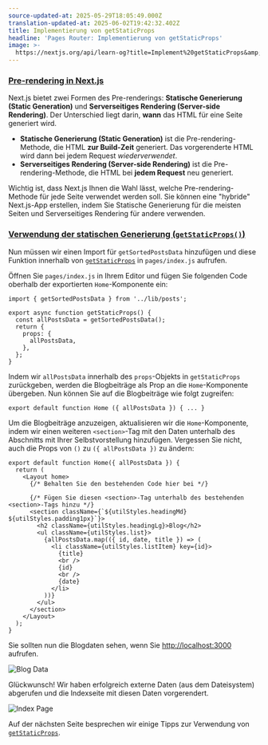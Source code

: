 ```yaml
---
source-updated-at: 2025-05-29T18:05:49.000Z
translation-updated-at: 2025-06-02T19:42:32.402Z
title: Implementierung von getStaticProps
headline: 'Pages Router: Implementierung von getStaticProps'
image: >-
  https://nextjs.org/api/learn-og?title=Implement%20getStaticProps&amp;chapter=25
---
```


### [Pre-rendering in Next.js](#pre-rendering-in-nextjs)

Next.js bietet zwei Formen des Pre-renderings: **Statische Generierung (Static Generation)** und **Serverseitiges Rendering (Server-side Rendering)**. Der Unterschied liegt darin, **wann** das HTML für eine Seite generiert wird.

*   **Statische Generierung (Static Generation)** ist die Pre-rendering-Methode, die HTML **zur Build-Zeit** generiert. Das vorgerenderte HTML wird dann bei jedem Request _wiederverwendet_.
*   **Serverseitiges Rendering (Server-side Rendering)** ist die Pre-rendering-Methode, die HTML bei **jedem Request** neu generiert.

Wichtig ist, dass Next.js Ihnen die Wahl lässt, welche Pre-rendering-Methode für jede Seite verwendet werden soll. Sie können eine "hybride" Next.js-App erstellen, indem Sie Statische Generierung für die meisten Seiten und Serverseitiges Rendering für andere verwenden.

### [Verwendung der statischen Generierung (`getStaticProps()`)](#using-static-generation-getstaticprops)

Nun müssen wir einen Import für `getSortedPostsData` hinzufügen und diese Funktion innerhalb von [`getStaticProps`](/docs/basic-features/data-fetching#getstaticprops-static-generation) in `pages/index.js` aufrufen.

Öffnen Sie `pages/index.js` in Ihrem Editor und fügen Sie folgenden Code oberhalb der exportierten `Home`-Komponente ein:

```
import { getSortedPostsData } from '../lib/posts';
 
export async function getStaticProps() {
  const allPostsData = getSortedPostsData();
  return {
    props: {
      allPostsData,
    },
  };
}
```

Indem wir `allPostsData` innerhalb des `props`-Objekts in `getStaticProps` zurückgeben, werden die Blogbeiträge als Prop an die `Home`-Komponente übergeben. Nun können Sie auf die Blogbeiträge wie folgt zugreifen:

```
export default function Home ({ allPostsData }) { ... }
```

Um die Blogbeiträge anzuzeigen, aktualisieren wir die `Home`-Komponente, indem wir einen weiteren `<section>`-Tag mit den Daten unterhalb des Abschnitts mit Ihrer Selbstvorstellung hinzufügen. Vergessen Sie nicht, auch die Props von `()` zu `({ allPostsData })` zu ändern:

```
export default function Home({ allPostsData }) {
  return (
    <Layout home>
      {/* Behalten Sie den bestehenden Code hier bei */}
 
      {/* Fügen Sie diesen <section>-Tag unterhalb des bestehenden <section>-Tags hinzu */}
      <section className={`${utilStyles.headingMd} ${utilStyles.padding1px}`}>
        <h2 className={utilStyles.headingLg}>Blog</h2>
        <ul className={utilStyles.list}>
          {allPostsData.map(({ id, date, title }) => (
            <li className={utilStyles.listItem} key={id}>
              {title}
              <br />
              {id}
              <br />
              {date}
            </li>
          ))}
        </ul>
      </section>
    </Layout>
  );
}
```

Sie sollten nun die Blogdaten sehen, wenn Sie [http://localhost:3000](http://localhost:3000) aufrufen.

![Blog Data](https://h8DxKfmAPhn8O0p3.public.blob.vercel-storage.com/learn/pages-router/data-fetching/blog-data.png)

Glückwunsch! Wir haben erfolgreich externe Daten (aus dem Dateisystem) abgerufen und die Indexseite mit diesen Daten vorgerendert.

![Index Page](https://h8DxKfmAPhn8O0p3.public.blob.vercel-storage.com/learn/pages-router/data-fetching/index-page.png)

Auf der nächsten Seite besprechen wir einige Tipps zur Verwendung von [`getStaticProps`](/docs/basic-features/data-fetching#getstaticprops-static-generation).